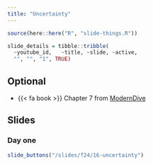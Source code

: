 ```yaml
---
title: "Uncertainty"
---
```



```r
source(here::here("R", "slide-things.R"))

slide_details = tibble::tribble(
  ~youtube_id,   ~title, ~slide, ~active,
  "", "", "1", TRUE)

```

## Optional

- {{< fa book >}} Chapter 7 from [ModernDive](https://moderndive.com/7-sampling.html)


## Slides


### Day one

```r
slide_buttons("/slides/f24/16-uncertainty")
```

<!-- ### Tuesday -->


<!-- ```{r, echo=FALSE, results="asis", eval = TRUE} -->
<!-- slide_buttons("/slides/16-uncertainty") -->
<!-- ``` -->

<!-- ```{=html} -->
<!-- <iframe width="780" height="500" src="/slides/16-uncertainty.html"></iframe> -->
<!-- ``` -->


<!-- ### Thursday -->


<!-- ```{r, echo=FALSE, results="asis", eval = TRUE} -->
<!-- slide_buttons("/slides/17-uncertainty") -->
<!-- ``` -->

<!-- ```{=html} -->
<!-- <iframe width="780" height="500" src="/slides/17-uncertainty.html"></iframe> -->
<!-- ``` -->

<!-- ::: {.callout-note} -->
<!-- You can navigate through the slides with <kbd>←</kbd> and <kbd>→</kbd>. If you type <kbd>F</kbd> you can go full-screen.  -->
<!-- ::: -->




